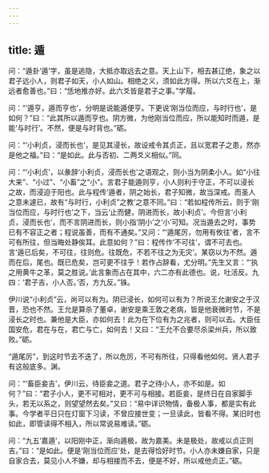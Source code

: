 ```yaml
---
---
---
```

title: 遁
---







问：“遁卦‘遁’字，虽是逃隐，大抵亦取远去之意。天上山下，相去甚辽绝，象之以君子远小人，则君子如天，小人如山。相绝之义，须如此方得。所以六爻在上，渐远者愈善也。”曰：“恁地推亦好。此六爻皆是君子之事。”学履。

问：“‘遁亨，遁而亨也’，分明是说能遁便亨。下更说‘刚当位而应，与时行也’，是如何？”曰：“此其所以遁而亨也。阴方微，为他刚当位而应，所以能知时而遁，是能‘与时行’。不然，便是与时背也。”砺。

问：“‘小利贞，浸而长也’，是见其浸长，故设戒令其贞正，且以宽君子之患，然亦是他之福。”曰：“是如此。此与否初、二两爻义相似。”同。

问：“‘小利贞’，以彖辞‘小利贞，浸而长也’之语观之，则小当为阴柔小人。如“小往大来”、“小过”、“小畜”之“小”。言君子能遁则亨，小人则利于守正，不可以浸长之故，而浸迫于阳也。此与程传‘遁者，阴之始长，君子知微，故当深戒。而圣人之意未遽已，故有“与时行，小利贞”之教’之意不同。”曰：“若如程传所云，则于‘刚当位而应，与时行也’之下，当云‘止而健，阴进而长，故小利贞’。今但言‘小利贞，浸而长也’，而不言阴进而长，则小指‘阴小’之‘小’可知。况当遁去之时，事势已有不容正之者；程说虽善，而有不通矣。”又问：“‘遁尾厉，勿用有攸往’者，言不可有所往，但当晦处静俟耳。此意如何？”曰：程传作‘不可往’，谓不可去也。言‘遁已后矣，不可往，往则危。往既危，不若不往之为无灾’。某窃以为不然。遁而在后，尾也。既已危矣，岂可更不往乎！若作占辞看，尤分明。”先生又言：“‘执之用黄牛之革，莫之胜说。’此言象而占在其中，六二亦有此德也。说，吐活反。九四：‘君子吉，小人否。’否，方九反。”铢。

伊川说“小利贞”云，尚可以有为。阴已浸长，如何可以有为？所说王允谢安之于汉晋，恐也不然。王允是算杀了董卓，谢安是乘王敦之老病，皆是他衰微时节，不是浸长之时也。兼他是大臣，亦如何去！此为在下位有为之兆者，则可以去。大臣任国安危，君在与在，君亡与亡，如何去！又曰：“王允不合要尽杀梁州兵，所以致败。”砺。

“遁尾厉”，到这时节去不迭了，所以危厉，不可有所往，只得看他如何。贤人君子有这般底多。渊。

问：“‘畜臣妾吉’，伊川云，待臣妾之道。君子之待小人，亦不如是。如何？”曰：“君子小人，更不可相对，更不可与相接。若臣妾，是终日在自家脚手头，若无以系之，则望望然去矣。”又曰：“易中详识物情，备极人事，都是实有此事。今学者平日只在灯窗下习读，不曾应接世变；一旦读此，皆看不得。某旧时也如此，即管读得不相入，所以常说易难读。”砺。

问：“九五‘嘉遁’，以阳刚中正，渐向遁极，故为嘉美。未是极处，故戒以贞正则吉。”曰：“是如此。便是‘刚当位而应’处，是去得恰好时节。小人亦未嫌自家，只是自家合去，莫见小人不嫌，却与相接而不去，便是不好，所以戒他贞正。”砺。
